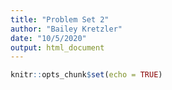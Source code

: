 ```yaml
---
title: "Problem Set 2"
author: "Bailey Kretzler"
date: "10/5/2020"
output: html_document
---
```


```r
knitr::opts_chunk$set(echo = TRUE)
```


